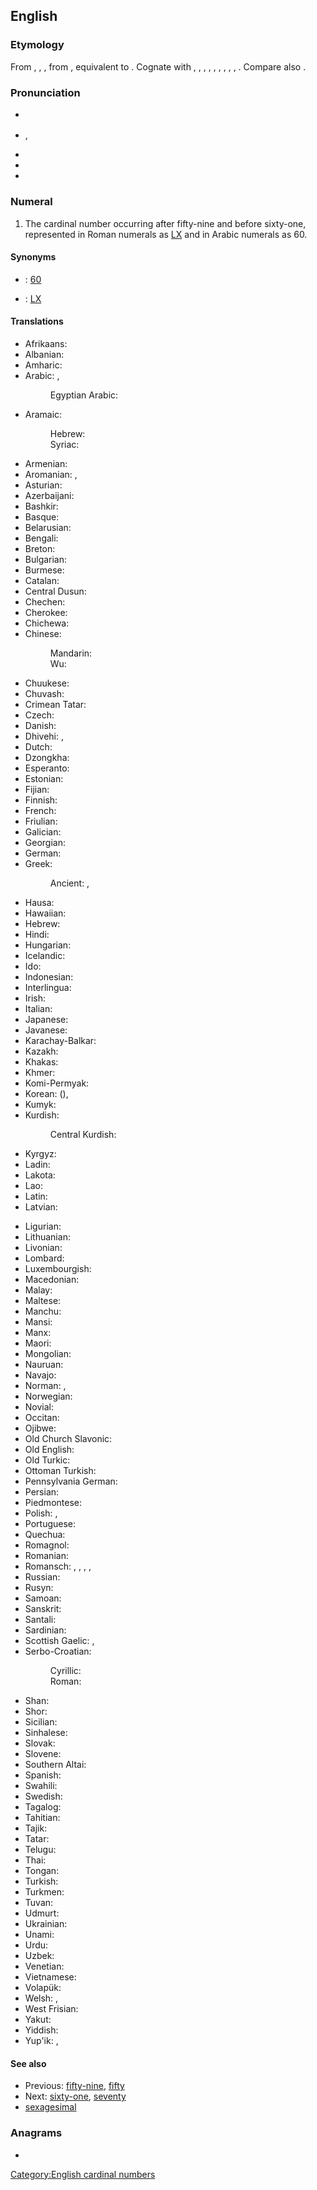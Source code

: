 ==English==
{{number box|en|60}}

===Etymology===
From {{inh|en|enm|sixty}}, {{m|enm|sexty}}, {{inh|en|ang|siextiġ}}, from {{inh|en|gem-pro|*sehs tigiwiz|t=sixty}}, equivalent to {{af|en|six|-ty}}. Cognate with {{cog|sco|sexty}}, {{m|sco|saxty|t=sixty}}, {{cog|stq|säkstich|t=sixty}}, {{cog|fy|sechstich|t=sixty}}, {{cog|nl|zestig|t=sixty}}, {{cog|nds-de|sesstig|t=sixty}}, {{cog|de|sechzig|t=sixty}}, {{cog|sv|sextio|t=sixty}}, {{cog|no|seksti|t=sixty}}, {{cog|is|sextíu|t=sixty}}. Compare also {{cog|sa|षष्टि}}.

===Pronunciation===
* {{a|RP}} {{IPA|en|/ˈsɪkstɪ/}}
* {{a|GA}} {{enPR|sĭksʹtē}}, {{IPA|en|/ˈsɪksti/}}
* {{audio|en|en-us-sixty.ogg|Audio (US)}}
* {{audio|en|LL-Q1860 (eng)-I learned some phrases-sixty.wav|Audio (UK)}}
* {{hyph|en|six|ty}}

===Numeral===
{{head|en|numeral}}

# The cardinal number occurring after fifty-nine and before sixty-one, represented in Roman numerals as [[LX]] and in Arabic numerals as 60.

====Synonyms====
* {{w|Arabic numerals}}: [[60]]
* {{w|Roman numerals}}: [[LX]]

====Translations====
{{trans-top|cardinal number}}
* Afrikaans: {{t+|af|sestig}}
* Albanian: {{t+|sq|gjashtëdhjetë}}
* Amharic: {{t|am|ስልሳ}}
* Arabic: {{t|ar|سِتِّينَ}}, {{qualifier|only nominative|formal}} {{t|ar|سِتُّونَ}}
*: Egyptian Arabic: {{t|arz|ستين|tr=sittīn}}
* Aramaic:
*: Hebrew: {{t-check|arc|שתין|c|tr=shtīn|sc=Hebr}}
*: Syriac: {{t-check|arc|ܫܬܝܢ|c|tr=shtīn|sc=Syrc}}
* Armenian: {{t+|hy|վաթսուն}}
* Aromanian: {{t|rup|shaidzãts}}, {{t|rup|shaidzãtsi}}
* Asturian: {{t+|ast|sesenta}}
* Azerbaijani: {{t+|az|altmış}}
* Bashkir: {{t|ba|алтмыш|sc=Cyrl}}
* Basque: {{t+|eu|hirurogei}}
* Belarusian: {{t|be|шэ́сцьдзесят}}
* Bengali: {{t+|bn|ষাট}}
* Breton: {{t+|br|tri-ugent}}
* Bulgarian: {{t|bg|шестдесе́т}}
* Burmese: {{t|my|ခြောက်ဆယ်}}
* Catalan: {{t+|ca|seixanta}}
* Central Dusun: {{t|dtp|onom nohopod}}
* Chechen: {{t|ce|кхузткъа}}
* Cherokee: {{t|chr|ᏑᏓᎵᏍᎪᎯ}}
* Chichewa: {{t|ny|makumi asanu n'limodzi}}
* Chinese:
*: Mandarin: {{t+|cmn|六十|tr=liùshí}}
*: Wu: {{t|wuu|六十|tr=lok zoep}}
* Chuukese: {{t|chk|wone}}
* Chuvash: {{t|cv|утмӑл|sc=Cyrl}}
* Crimean Tatar: {{t|crh|altmış}}
* Czech: {{t+|cs|šedesát}}
* Danish: {{t+|da|tres}}
* Dhivehi: {{t|dv|ހަށްޓި}}, {{t|dv|ފަސްދޮޅަސް}}
* Dutch: {{t+|nl|zestig|f}}
* Dzongkha: {{t|dz|དྲུག་ཅུ}}
* Esperanto: {{t+|eo|sesdek}}
* Estonian: {{t+|et|kuuskümmend}}
* Fijian: {{t|fj|onosagavulu}}
* Finnish: {{t+|fi|kuusikymmentä}}
* French: {{t+|fr|soixante|m}}
* Friulian: {{t|fur|sessante}}
* Galician: {{t+|gl|sesenta}}
* Georgian: {{t|ka|სამოცი}}
* German: {{t+|de|sechzig|f}}
* Greek: {{t+|el|εξήντα}}
*: Ancient: {{t|grc|ἑξήκοντα}}, {{t|grc|ξ΄}} {{qualifier|numeral}}
* Hausa: {{t|ha|sittin|alt=sìttin}}
* Hawaiian: {{t|haw|kanaono}}
* Hebrew: {{t|he|שישים|m|f|tr=shishím|alt=שִׁשִּׁים}}
* Hindi: {{t+|hi|साठ}}
* Hungarian: {{t+|hu|hatvan}}
* Icelandic: {{t+|is|sextíu}}
* Ido: {{t+|io|sisadek}}
* Indonesian: {{t+|id|enam puluh}}
* Interlingua: {{t|ia|sexanta}}
* Irish: {{t+|ga|seasca}}
* Italian: {{t+|it|sessanta}}
* Japanese: {{t+|ja|六十|tr=ろくじゅう, rokujū, むそ, muso}}
* Javanese: {{t+|jv|sawidak}}
* Karachay-Balkar: {{t|krc|алтмыш|tr=altmış|sc=Cyrl}}
* Kazakh: {{t+|kk|алпыс|sc=Cyrl}}
* Khakas: {{t|kjh|алтон|sc=Cyrl}}
* Khmer: {{t+|km|ហុកសិប|tr=hok səp}}
* Komi-Permyak: {{t|koi|кватьдас}}
* Korean: {{t+|ko|육십}} ({{t+|ko|六十}}), {{t+|ko|예순}}
* Kumyk: {{t|kum|алтмыш}}
* Kurdish:
*: Central Kurdish: {{t+|ckb|شەست}}
* Kyrgyz: {{t+|ky|алтымыш|sc=Cyrl}}
* Ladin: {{t|lld|sessanta}}
* Lakota: {{t|lkt|wikčémna šákpe}}
* Lao: {{t|lo|ຫົກສິບ}}
* Latin: {{t|la|sexaginta}}
* Latvian: {{t+|lv|sešdesmit}}
{{trans-mid}}
* Ligurian: {{t-needed|lij}}
* Lithuanian: {{t+|lt|šešiasdešimt}}
* Livonian: {{t|liv|kūžkimdõ}}
* Lombard: {{t-needed|lmo}}
* Luxembourgish: {{t|lb|siechzeg}}
* Macedonian: {{t|mk|ше́есет}}
* Malay: {{t|ms|enam puluh}}
* Maltese: {{t|mt|sittin}}
* Manchu: {{t|mnc|ᠨᡳᠨᠵᡠ}}
* Mansi: {{t|mns|хо̄тпан}}
* Manx: {{t|gv|tree feed}}
* Maori: {{t+|mi|ono tekau}}
* Mongolian: {{t+|mn|жар}}
* Nauruan: {{t|na|añama}}
* Navajo: {{t|nv|hastą́diin|sc=nv-Latn}}
* Norman: {{t|nrf|sessànte}} {{qualifier|Guernsey}}, {{t|nrf|souaixante}} {{qualifier|Jersey}}
* Norwegian: {{t+|no|seksti}}
* Novial: {{t|nov|sixanti}}
* Occitan: {{t+|oc|seissanta}}
* Ojibwe: {{t|oj|ningodwaasimidana}}
* Old Church Slavonic: {{t|cu|шесть десѧтъ}}
* Old English: {{t|ang|siextiġ}}
* Old Turkic: {{t|otk|𐰞𐱄𐰢𐱀|ts=altmïš}}
* Ottoman Turkish: {{t|ota|آلتمش|tr=altmış|sc=ota-Arab}}
* Pennsylvania German: {{t|pdc|sechzich}}
* Persian: {{t+|fa|شصت|tr=šast}}
* Piedmontese: {{t|pms|sessanta}}
* Polish: {{t+|pl|sześćdziesiąt}}, {{t+|pl|kopa|f}} {{qualifier|colloquial}}
* Portuguese: {{t+|pt|sessenta}}
* Quechua: {{t|qu|suqta chunka}}
* Romagnol: {{t-needed|rgn}}
* Romanian: {{t+|ro|șaizeci}}
* Romansch: {{t|rm|sessanta}}, {{t|rm|sissonta}}, {{t|rm|sissànta}}, {{t|rm|sesaunta}}, {{t|rm|sesanta}}
* Russian: {{t+|ru|шестьдеся́т}}
* Rusyn: {{t|rue|шістдеся́ть}}
* Samoan: {{t|sm|onosefulu}}
* Sanskrit: {{t+|sa|षष्टि}}
* Santali: {{t|sat|ᱛᱩᱨᱩᱭ ᱜᱮᱞ}}
* Sardinian: {{t|sc|sessanta}}
* Scottish Gaelic: {{qualifier|old system}} {{t|gd|trì}} {{t|gd|fichead}}, {{qualifier|new system}} {{t|gd|seasgad}}
* Serbo-Croatian:
*: Cyrillic: {{t|sh|шездесет|sc=Cyrl}}
*: Roman: {{t|sh|šezdeset}}
* Shan: {{t|shn|ႁူၵ်းသိပ်း}}
* Shor: {{t|cjs|алтон|tr=alton|sc=Cyrl}}
* Sicilian: {{t+|scn|sissanta}}
* Sinhalese: {{t|si|හැට}}
* Slovak: {{t+|sk|šesťdesiat}}
* Slovene: {{t+|sl|šestdeset}}
* Southern Altai: {{t|alt|алтан}}
* Spanish: {{t+|es|sesenta}}
* Swahili: {{t+|sw|sitini}}
* Swedish: {{t+|sv|sextio}}
* Tagalog: {{t|tl|animnapu}}
* Tahitian: {{t|ty|ono 'ahuru}}
* Tajik: {{t+|tg|шаст|sc=Cyrl}}
* Tatar: {{t+|tt|алтмыш|sc=Cyrl}}
* Telugu: {{t+|te|అరవై}}
* Thai: {{t|th|หกสิบ}}
* Tongan: {{t|to|onongofulu}}
* Turkish: {{t+|tr|altmış}}
* Turkmen: {{t+|tk|altmyş}}
* Tuvan: {{t|tyv|алдан}}
* Udmurt: {{t|udm|куатьтон}}
* Ukrainian: {{t|uk|шістьдеся́т}}
* Unami: {{t|unm|kwëtash txinxke}}
* Urdu: {{t|ur|ساٹھ|tr=sāṭh}}
* Uzbek: {{t+|uz|oltmish}}
* Venetian: {{t+|vec|sesanta}}
* Vietnamese: {{t+|vi|sáu mươi}}
* Volapük: {{t+|vo|mäldeg}}
* Welsh: {{t+|cy|trigain}} {{qualifier|vigesimal|traditional}}, {{t|cy|chwe deg}} {{qualifier|decimal}}
* West Frisian: {{t|fy|sechstich}}
* Yakut: {{t|sah|алта уон|sc=Cyrl}}
* Yiddish: {{t|yi|זעכציק}}
* Yup'ik: {{t|esu|yuinaak pingayun}}, {{t|esu|pingayun ipiaq}}
{{trans-bottom}}

====See also====
* Previous: [[fifty-nine]], [[fifty]]
* Next: [[sixty-one]], [[seventy]]
* [[sexagesimal]]

===Anagrams===
* {{anagrams|en|a=istxy|xysti}}

[[Category:English cardinal numbers]]